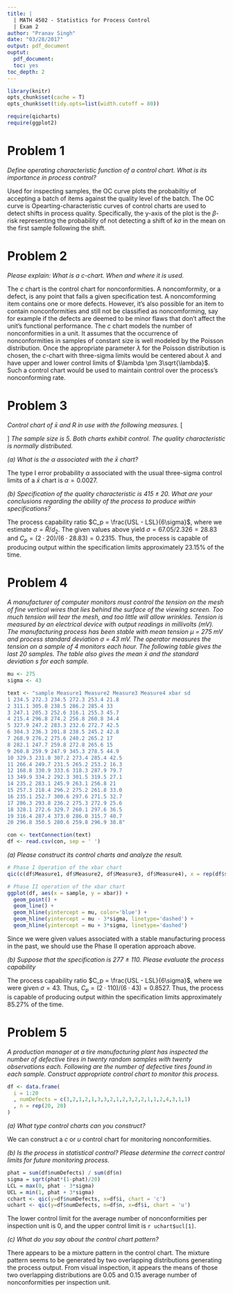 ```yaml
---
title: |
  | MATH 4502 - Statistics for Process Control
  | Exam 2
author: "Pranav Singh"
date: "03/28/2017"
output: pdf_document
ouptut:
  pdf_document:
  toc: yes
toc_depth: 2
---
```



```r
library(knitr)
opts_chunk$set(cache = T)
opts_chunk$set(tidy.opts=list(width.cutoff = 80))

require(qicharts)
require(ggplot2)
```

# Problem 1
*Define operating characteristic function of a control chart. What is its importance in process control?*

Used for inspecting samples, the OC curve plots the probabiltiy of accepting a batch of items against the quality level of the batch. The OC curve is Opearting-characteristic curves of control charts are used to detect shifts in process quality. Specifically, the y-axis of the plot is the $\beta$-risk representing the probability of not detecting a shift of $k\sigma$ in the mean on the first sample following the shift. 

# Problem 2
*Please explain: What is a c-chart. When and where it is used.*

The $c$ chart is the control chart for nonconformities. A noncomformity, or a defect, is any point that fails a given specification test. A noncomforming item contains one or more defects. However, it's also possible for an item to contain nonconformities and still not be classified as noncomforming, say for example if the defects are deemed to be minor flaws that don't affect the unit's functional performance. The $c$ chart models the number of nonconformities in a unit. It assumes that the occurrence of nonconformities in samples of constant size is well modeled by the Poisson distribution. Once the appropriate parameter $\lambda$ for the Poisson distribution is chosen, the $c$-chart with three-sigma limits would be centered about $\lambda$ and have upper and lower control limits of $\lambda \pm 3\sqrt{\lambda}$. Such a control chart would be used to maintain control over the process's nonconforming rate.

# Problem 3
*Control chart of $\bar{x}$ and R in use with the following measures.*
\[ 
\begin{aligned}
\bar{x}_{chart}: &\; CL = 420 \;,\; LCL = 390 \;,\; UCL = 450 \\
R_{chart}: &\; CL = 67.05 \;,\; LCL = 54.15 \;,\; UCL = 61.16 \;,\; d_2 = 2.326
\end{aligned}
\]
*The sample size is 5. Both charts exhibit control. The quality characteristic is normally distributed.*

*(a) What is the $\alpha$ associated with the $\bar{x}$ chart?*

The type I error probability $\alpha$ associated with the usual three-sigma control limits of a $\bar{x}$ chart is $\alpha = 0.0027$.

*(b) Specification of the quality characteristic is $415 \pm 20$. What are your conclusions regarding the ability of the process to produce within specifications?*

The process capability ratio $C_p = \frac{USL - LSL}{6\sigma}$, where we estimate $\sigma = \hat{R}/d_2$. The given values above yield $\sigma =  67.05 / 2.326 = 28.83$ and $C_p = (2\cdot20) / (6\cdot28.83) = 0.2315$. Thus, the process is capable of producing output within the specification limits approximately 23.15% of the time.

# Problem 4
*A manufacturer of computer monitors must control the tension on the mesh of fine vertical wires that lies behind the surface of the viewing screen. Too much tension will tear the mesh, and too little will allow wrinkles. Tension is measured by an electrical device with output readings in millivolts (mV). The manufacturing process has been stable with mean tension $\mu$ = 275 mV and process standard deviation $\sigma$ = 43 mV.
The operator measures the tension on a sample of 4 monitors each hour. The following table gives the last 20 samples. The table also gives the mean $\bar{x}$ and the standard deviation $s$ for each sample.*

```r
mu <- 275
sigma <- 43

text <- "sample Measure1 Measure2 Measure3 Measure4 xbar sd
1 234.5 272.3 234.5 272.3 253.4 21.8
2 311.1 305.8 238.5 286.2 285.4 33
3 247.1 205.3 252.6 316.1 255.3 45.7
4 215.4 296.8 274.2 256.8 260.8 34.4
5 327.9 247.2 283.3 232.6 272.7 42.5
6 304.3 236.3 201.8 238.5 245.2 42.8
7 268.9 276.2 275.6 240.2 265.2 17
8 282.1 247.7 259.8 272.8 265.6 15
9 260.8 259.9 247.9 345.3 278.5 44.9
10 329.3 231.8 307.2 273.4 285.4 42.5
11 266.4 249.7 231.5 265.2 253.2 16.3
12 168.8 330.9 333.6 318.3 287.9 79.7
13 349.9 334.2 292.3 301.5 319.5 27.1
14 235.2 283.1 245.9 263.1 256.8 21
15 257.3 218.4 296.2 275.2 261.8 33.0
16 235.1 252.7 300.6 297.6 271.5 32.7
17 286.3 293.8 236.2 275.3 272.9 25.6
18 328.1 272.6 329.7 260.1 297.6 36.5
19 316.4 287.4 373.0 286.0 315.7 40.7
20 296.8 350.5 280.6 259.8 296.9 38.8"

con <- textConnection(text)
df <- read.csv(con, sep = ' ')
```

*(a) Please construct its control charts and analyze the result.*
```r
# Phase I Operation of the xbar chart
qic(c(df$Measure1, df$Measure2, df$Measure3, df$Measure4), x = rep(df$sample, 4), chart = 'xbar')

# Phase II operation of the xbar chart
ggplot(df, aes(x = sample, y = xbar)) + 
  geom_point() + 
  geom_line() + 
  geom_hline(yintercept = mu, color='blue') + 
  geom_hline(yintercept = mu - 3*sigma, linetype='dashed') +
  geom_hline(yintercept = mu + 3*sigma, linetype='dashed')
```
Since we were given values associated with a stable manufacturing process in the past, we should use the Phase II operation approach above.

*(b) Suppose that the specification is 277 ± 110. Please evaluate the process capability*

The process capability ratio $C_p = \frac{USL - LSL}{6\sigma}$, where we were given $\sigma = 43$. Thus, $C_p = (2\cdot110) / (6\cdot43) = 0.8527$. Thus, the process is capable of producing output within the specification limits approximately 85.27% of the time.

# Problem 5
*A production manager at a tire manufacturing plant has inspected the number of defective tires in twenty random samples with twenty observations each. Following are the number of defective tires found in each sample. Construct appropriate control chart to monitor this process.*

```r
df <- data.frame(
  i = 1:20
  , numDefects = c(3,2,1,2,1,3,3,2,1,2,3,2,2,1,1,2,4,3,1,1)
  , n = rep(20, 20)
)
```

*(a) What type control charts can you construct?*

We can construct a $c$ or $u$ control chart for monitoring nonconformities. 

*(b) Is the process in statistical control? Please determine the correct control limits for future monitoring process.*

```r
phat = sum(df$numDefects) / sum(df$n)
sigma = sqrt(phat*(1-phat)/20)
LCL = max(0, phat - 3*sigma)
UCL = min(1, phat + 3*sigma)
cchart <- qic(y=df$numDefects, x=df$i, chart = 'c')
uchart <- qic(y=df$numDefects, n=df$n, x=df$i, chart = 'u')
```
The lower control limit for the average number of nonconformities per inspection unit is 0, and the upper control limit is `r uchart$ucl[1]`.

*(c) What do you say about the control chart pattern?*

There appears to be a mixture pattern in the control chart. The mixture pattern seems to be generated by two overlapping distributions generating the process output. From visual inspection, it appears the means of those two overlapping distributions are 0.05 and 0.15 average number of nonconformities per inspection unit.
